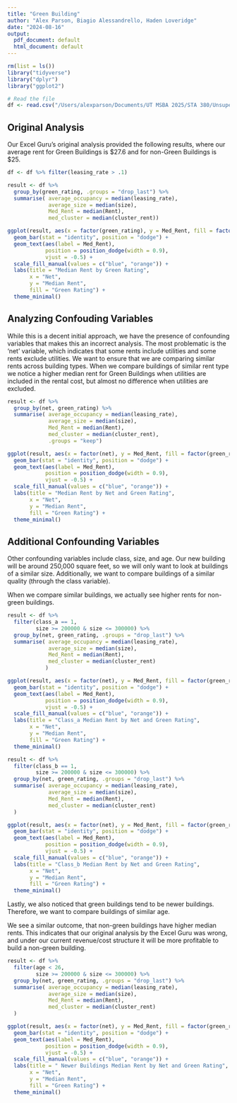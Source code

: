 ```yaml
---
title: "Green Building"
author: "Alex Parson, Biagio Alessandrello, Haden Loveridge"
date: "2024-08-16"
output:
  pdf_document: default
  html_document: default
---
```


```r
rm(list = ls())
library("tidyverse")
library("dplyr")
library("ggplot2")

# Read the file
df <- read.csv("/Users/alexparson/Documents/UT MSBA 2025/STA 380/Unsupervised Learning/greenbuildings.csv")

```



## Original Analysis
Our Excel Guru's original analysis provided the following results, where our average rent for Green Buildings is $27.6 and for non-Green Buildings is $25.


``` r

df <- df %>% filter(leasing_rate > .1)

result <- df %>%
  group_by(green_rating, .groups = "drop_last") %>%
  summarise( average_occupancy = median(leasing_rate),
             average_size = median(size),
             Med_Rent = median(Rent),
             med_cluster = median(cluster_rent))

ggplot(result, aes(x = factor(green_rating), y = Med_Rent, fill = factor(green_rating))) +
  geom_bar(stat = "identity", position = "dodge") +
  geom_text(aes(label = Med_Rent), 
            position = position_dodge(width = 0.9), 
            vjust = -0.5) +
  scale_fill_manual(values = c("blue", "orange")) +
  labs(title = "Median Rent by Green Rating",
       x = "Net",
       y = "Median Rent",
       fill = "Green Rating") +
  theme_minimal()
```


## Analyzing Confouding Variables

While this is a decent initial approach, we have the presence of confounding variables that makes this an incorrect analysis. The most problematic is the 'net' variable, which indicates that some rents include utilities and some rents exclude utilities. We want to ensure that we are comparing similar rents across building types. When we compare buildings of similar rent type we notice a higher median rent for Green Buildings when utilities are included in the rental cost, but almost no difference when utilities are excluded. 

``` r
result <- df %>%
  group_by(net, green_rating) %>%
  summarise( average_occupancy = median(leasing_rate),
             average_size = median(size),
             Med_Rent = median(Rent),
             med_cluster = median(cluster_rent),
             .groups = "keep")

ggplot(result, aes(x = factor(net), y = Med_Rent, fill = factor(green_rating))) +
  geom_bar(stat = "identity", position = "dodge") +
  geom_text(aes(label = Med_Rent), 
            position = position_dodge(width = 0.9), 
            vjust = -0.5) +
  scale_fill_manual(values = c("blue", "orange")) +
  labs(title = "Median Rent by Net and Green Rating",
       x = "Net",
       y = "Median Rent",
       fill = "Green Rating") +
  theme_minimal()
```

## Additional Confounding Variables

Other confounding variables include class, size, and age. Our new building will be around 250,000 square feet, so we will only want to look at buildings of a similar size. Additionally, we want to compare buildings of a similar quality (through the class variable). 

When we compare similar buildings, we actually see higher rents for non-green buildings. 
``` r
result <- df %>%
  filter(class_a == 1,
         size >= 200000 & size <= 300000) %>% 
  group_by(net, green_rating, .groups = "drop_last") %>%
  summarise( average_occupancy = median(leasing_rate),
             average_size = median(size),
             Med_Rent = median(Rent),
             med_cluster = median(cluster_rent)
            )

ggplot(result, aes(x = factor(net), y = Med_Rent, fill = factor(green_rating))) +
  geom_bar(stat = "identity", position = "dodge") +
  geom_text(aes(label = Med_Rent), 
            position = position_dodge(width = 0.9), 
            vjust = -0.5) +
  scale_fill_manual(values = c("blue", "orange")) +
  labs(title = "Class_a Median Rent by Net and Green Rating",
       x = "Net",
       y = "Median Rent",
       fill = "Green Rating") +
  theme_minimal()

result <- df %>%
  filter(class_b == 1,
         size >= 200000 & size <= 300000) %>% 
  group_by(net, green_rating, .groups = "drop_last") %>%
  summarise( average_occupancy = median(leasing_rate),
             average_size = median(size),
             Med_Rent = median(Rent),
             med_cluster = median(cluster_rent)
  )

ggplot(result, aes(x = factor(net), y = Med_Rent, fill = factor(green_rating))) +
  geom_bar(stat = "identity", position = "dodge") +
  geom_text(aes(label = Med_Rent), 
            position = position_dodge(width = 0.9), 
            vjust = -0.5) +
  scale_fill_manual(values = c("blue", "orange")) +
  labs(title = "Class_b Median Rent by Net and Green Rating",
       x = "Net",
       y = "Median Rent",
       fill = "Green Rating") +
  theme_minimal()
```

Lastly, we also noticed that green buildings tend to be newer buildings. Therefore, we want to compare buildings of similar age. 

We see a similar outcome, that non-green buildings have higher median rents. This indicates that our original analysis by the Excel Guru was wrong, and under our current revenue/cost structure it will be more profitable to build a non-green building. 


``` r
result <- df %>%
  filter(age < 26,
         size >= 200000 & size <= 300000) %>% 
  group_by(net, green_rating, .groups = "drop_last") %>%
  summarise( average_occupancy = median(leasing_rate),
             average_size = median(size),
             Med_Rent = median(Rent),
             med_cluster = median(cluster_rent)
  )

ggplot(result, aes(x = factor(net), y = Med_Rent, fill = factor(green_rating))) +
  geom_bar(stat = "identity", position = "dodge") +
  geom_text(aes(label = Med_Rent), 
            position = position_dodge(width = 0.9), 
            vjust = -0.5) +
  scale_fill_manual(values = c("blue", "orange")) +
  labs(title = " Newer Buildings Median Rent by Net and Green Rating",
       x = "Net",
       y = "Median Rent",
       fill = "Green Rating") +
  theme_minimal()
```

